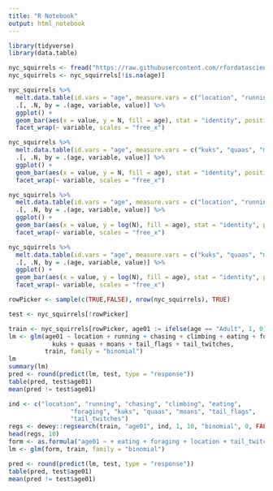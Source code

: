 ```yaml
---
title: "R Notebook"
output: html_notebook
---
```


```r
library(tidyverse)
library(data.table)
```


```r
nyc_squirrels <- fread("https://raw.githubusercontent.com/rfordatascience/tidytuesday/master/data/2019/2019-10-29/nyc_squirrels.csv")
nyc_squirrels <- nyc_squirrels[!is.na(age)]
```

```r
nyc_squirrels %>%
  melt.data.table(id.vars = "age", measure.vars = c("location", "running", "chasing", "climbing", "eating", "foraging")) %>%
  .[, .N, by = .(age, variable, value)] %>%
  ggplot() +
  geom_bar(aes(x = value, y = N, fill = age), stat = "identity", position = "dodge") +
  facet_wrap(~ variable, scales = "free_x")

nyc_squirrels %>%
  melt.data.table(id.vars = "age", measure.vars = c("kuks", "quaas", "moans", "tail_flags", "tail_twitches")) %>%
  .[, .N, by = .(age, variable, value)] %>%
  ggplot() +
  geom_bar(aes(x = value, y = N, fill = age), stat = "identity", position = "dodge") +
  facet_wrap(~ variable, scales = "free_x")
```

```r
nyc_squirrels %>%
  melt.data.table(id.vars = "age", measure.vars = c("location", "running", "chasing", "climbing", "eating", "foraging")) %>%
  .[, .N, by = .(age, variable, value)] %>%
  ggplot() +
  geom_bar(aes(x = value, y = log(N), fill = age), stat = "identity", position = "dodge") +
  facet_wrap(~ variable, scales = "free_x")

nyc_squirrels %>%
  melt.data.table(id.vars = "age", measure.vars = c("kuks", "quaas", "moans", "tail_flags", "tail_twitches")) %>%
  .[, .N, by = .(age, variable, value)] %>%
  ggplot() +
  geom_bar(aes(x = value, y = log(N), fill = age), stat = "identity", position = "dodge") +
  facet_wrap(~ variable, scales = "free_x")
```

```r
rowPicker <- sample(c(TRUE,FALSE), nrow(nyc_squirrels), TRUE)

test <- nyc_squirrels[!rowPicker]

train <- nyc_squirrels[rowPicker, age01 := ifelse(age == "Adult", 1, 0)]
lm <- glm(age01 ~ location + running + chasing + climbing + eating + foraging + 
            kuks + quaas + moans + tail_flags + tail_twitches, 
          train, family = "binomial") 
lm
summary(lm)
pred <- round(predict(lm, test, type = "response"))
table(pred, test$age01)
mean(pred != test$age01)

ind <- c("location", "running", "chasing", "climbing", "eating", 
                 "foraging", "kuks", "quaas", "moans", "tail_flags", 
                 "tail_twitches")
regs <- dewey::regsearch(train, "age01", ind, 1, 10, "binomial", 0, FALSE, TRUE)
head(regs, 10)
form <- as.formula("age01 ~ + eating + foraging + location + tail_twitches")
lm <- glm(form, train, family = "binomial")

pred <- round(predict(lm, test, type = "response"))
table(pred, test$age01)
mean(pred != test$age01)
```

